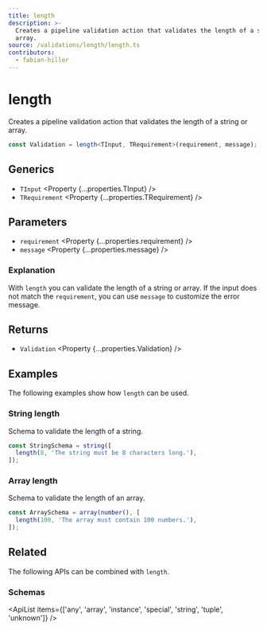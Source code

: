 ```yaml
---
title: length
description: >-
  Creates a pipeline validation action that validates the length of a string or
  array.
source: /validations/length/length.ts
contributors:
  - fabian-hiller
---
```



# length

Creates a pipeline validation action that validates the length of a string or array.

```ts
const Validation = length<TInput, TRequirement>(requirement, message);
```

## Generics

- `TInput` <Property {...properties.TInput} />
- `TRequirement` <Property {...properties.TRequirement} />

## Parameters

- `requirement` <Property {...properties.requirement} />
- `message` <Property {...properties.message} />

### Explanation

With `length` you can validate the length of a string or array. If the input does not match the `requirement`, you can use `message` to customize the error message.

## Returns

- `Validation` <Property {...properties.Validation} />

## Examples

The following examples show how `length` can be used.

### String length

Schema to validate the length of a string.

```ts
const StringSchema = string([
  length(8, 'The string must be 8 characters long.'),
]);
```

### Array length

Schema to validate the length of an array.

```ts
const ArraySchema = array(number(), [
  length(100, 'The array must contain 100 numbers.'),
]);
```

## Related

The following APIs can be combined with `length`.

### Schemas

<ApiList
  items={['any', 'array', 'instance', 'special', 'string', 'tuple', 'unknown']}
/>

